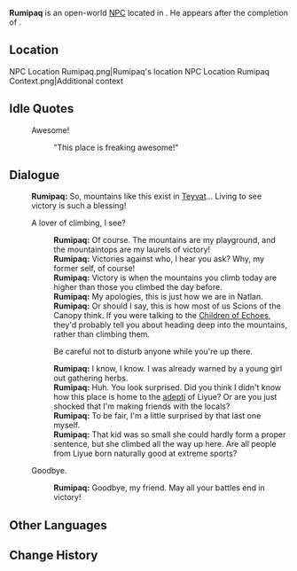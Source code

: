 {{Meta
<!-- Remove this template after adding the missing info -->
|missing_NPC_profile  = yes
}}
{{Character Infobox
|type             = Open-World NPC
|image            = NPC Rumipaq.png
|realname         = <!-- Optional, if different from in-game name -->
|deceased         = <!-- Past (for deceased prior to events of the game) or free response -->
|region           = Natlan
|location         = Liyue
|affiliation      = Scions of the Canopy
|title            = "Mountaineer"

|ancestry         = <!-- Clan/family -->
|father           = 
|mother           = 
|spouse           = 
|sibling          = 
|child            = 
|relative         = 

|voiceEN          = 
|voiceCN          = 
|voiceJP          = 
|voiceKR          = 
|dialoguereward   = 
}}
'''Rumipaq''' is an open-world [[NPC]] located in {{Location|Jueyun Karst}}. He appears after the completion of {{Quest|Incandescent Ode of Resurrection}}.

==Location==
<gallery>
NPC Location Rumipaq.png|Rumipaq's location
NPC Location Rumipaq Context.png|Additional context
</gallery>
<!--
==Profile==
Detailed story/lore information goes here.
''(To be added.)''

===Appearance===
Keep appearance section short and concise. Limit to 2 paragraphs with 3-4 sentences each.
''(To be added.)''

==Quests and Events==
{{Quests and Events}}
-->
==Idle Quotes==
{{Dialogue Start}}
:{{DIcon|Idle}} Awesome!
::{{A|VO Rumipaq 01.ogg}} "This place is freaking awesome!"
{{Dialogue End}}

==Dialogue==
{{Dialogue Start}}
:'''Rumipaq:''' So, mountains like this exist in [[Teyvat]]... Living to see victory is such a blessing!
:{{DIcon}} A lover of climbing, I see?
::'''Rumipaq:''' Of course. The mountains are my playground, and the mountaintops are my laurels of victory!
::'''Rumipaq:''' Victories against who, I hear you ask? Why, my former self, of course!
::'''Rumipaq:''' Victory is when the mountains you climb today are higher than those you climbed the day before.
::'''Rumipaq:''' My apologies, this is just how we are in Natlan.
::'''Rumipaq:''' Or should I say, this is how most of us Scions of the Canopy think. If you were talking to the [[Children of Echoes]], they'd probably tell you about heading deep into the mountains, rather than climbing them.
::{{DIcon}} Be careful not to disturb anyone while you're up there.
::'''Rumipaq:''' I know, I know. I was already warned by a young girl out gathering herbs.
::'''Rumipaq:''' Huh. You look surprised. Did you think I didn't know how this place is home to the [[adepti]] of Liyue? Or are you just shocked that I'm making friends with the locals?
::'''Rumipaq:''' To be fair, I'm a little surprised by that last one myself.
::'''Rumipaq:''' That kid was so small she could hardly form a proper sentence, but she climbed all the way up here. Are all people from Liyue born naturally good at extreme sports?
:{{DIcon}} Goodbye.
::'''Rumipaq:''' Goodbye, my friend. May all your battles end in victory!
{{Dialogue End}}
<!--
==Event Dialogue==
===Event Name===
{{Dialogue Start}}
:'''Rumipaq:'''
{{Dialogue End}}
-->

==Other Languages==
{{Other Languages|default_hidden=1
|en         = Rumipaq
|zhs        = 鲁米帕
|zhs_rm     = Lǔmǐpà
|zht        = 魯米帕
|zht_rm     = Lǔmǐpà
|ja         = ルミパク
|ja_rm      = Rumipaku
|ko         = 루미파
|es         = Rumipaq
|fr         = Rumipaq
|ru         = Румипак
|th         = Rumipaq
|vi         = Rumipaq
|de         = Rumipaq
|id         = Rumipaq
|pt         = Rumipaq
|tr         = Rumipaq
|it         = Rumipaq
}}

==Change History==
{{Change History|5.3}}
<!--
==References==
{{Reflist}}
-->